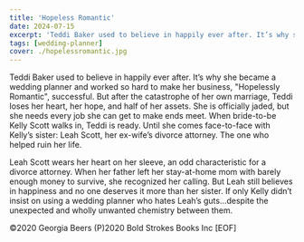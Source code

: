 ```yaml
--- 
title: 'Hopeless Romantic'
date: 2024-07-15
excerpt: 'Teddi Baker used to believe in happily ever after. It’s why she became a wedding planner and worked so hard to make her business, "Hopelessly Romantic", successful.'
tags: [wedding-planner]
cover: ./hopelessromantic.jpg
---
```


Teddi Baker used to believe in happily ever after. It’s why she became a wedding planner and worked so hard to make her business, "Hopelessly Romantic", successful. But after the catastrophe of her own marriage, Teddi loses her heart, her hope, and half of her assets. She is officially jaded, but she needs every job she can get to make ends meet. When bride-to-be Kelly Scott walks in, Teddi is ready. Until she comes face-to-face with Kelly’s sister: Leah Scott, her ex-wife’s divorce attorney. The one who helped ruin her life.

Leah Scott wears her heart on her sleeve, an odd characteristic for a divorce attorney. When her father left her stay-at-home mom with barely enough money to survive, she recognized her calling. But Leah still believes in happiness and no one deserves it more than her sister. If only Kelly didn’t insist on using a wedding planner who hates Leah’s guts...despite the unexpected and wholly unwanted chemistry between them.

©2020 Georgia Beers (P)2020 Bold Strokes Books Inc [EOF]
